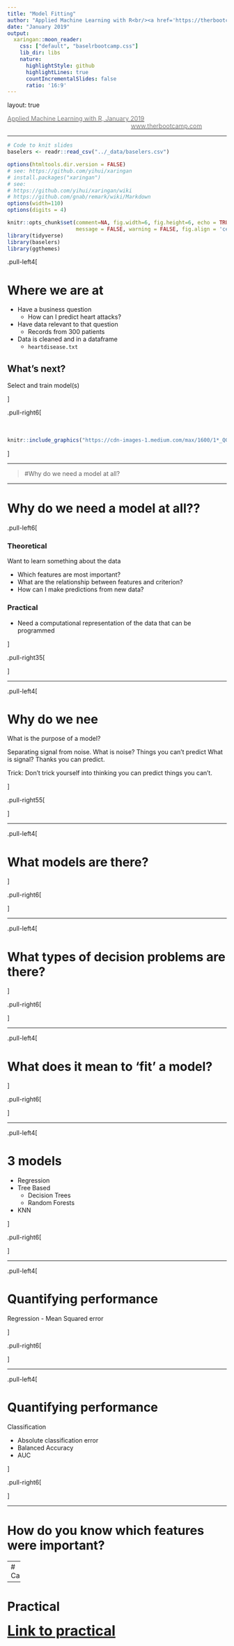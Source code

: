 ```yaml
---
title: "Model Fitting"
author: "Applied Machine Learning with R<br/><a href='https://therbootcamp.github.io'>www.therbootcamp.com</a><br/><a href='https://twitter.com/therbootcamp'>@therbootcamp</a>"
date: "January 2019"
output:
  xaringan::moon_reader:
    css: ["default", "baselrbootcamp.css"]
    lib_dir: libs
    nature:
      highlightStyle: github
      highlightLines: true
      countIncrementalSlides: false
      ratio: '16:9'
---
```


layout: true

<div class="my-footer"><span>
<a href="https://therbootcamp.github.io/"><font color="#7E7E7E">Applied Machine Learning with R, January 2019</font></a>
&emsp;&emsp;&emsp;&emsp;&emsp;&emsp;&emsp;&emsp;&emsp;&emsp;&emsp;&emsp;&emsp;&emsp;&emsp;&emsp;&emsp;&emsp;&emsp;&emsp;
<a href="https://therbootcamp.github.io/"><font color="#7E7E7E">www.therbootcamp.com</font></a>
</span></div> 

---


```r
# Code to knit slides
baselers <- readr::read_csv("../_data/baselers.csv")
```


```r
options(htmltools.dir.version = FALSE)
# see: https://github.com/yihui/xaringan
# install.packages("xaringan")
# see: 
# https://github.com/yihui/xaringan/wiki
# https://github.com/gnab/remark/wiki/Markdown
options(width=110)
options(digits = 4)
```

```r
knitr::opts_chunk$set(comment=NA, fig.width=6, fig.height=6, echo = TRUE, eval = TRUE, 
                      message = FALSE, warning = FALSE, fig.align = 'center', dpi = 200)
library(tidyverse)
library(baselers)
library(ggthemes)
```


.pull-left4[

# Where we are at

- Have a business question
    - How can I predict heart attacks?

- Have data relevant to that question
    - Records from 300 patients

- Data is cleaned and in a dataframe
    - `heartdisease.txt`

## What's next?

<high>Select</high> and <high>train</high> model(s)

]

.pull-right6[
<br><br><br>
```r
knitr::include_graphics("https://cdn-images-1.medium.com/max/1600/1*_QGyIwpgq831xI54cIe_GQ.jpeg")
```


]


---


> #Why do we need a model at all?

---

# Why do we need a model at all??

.pull-left6[


### Theoretical

Want to learn something about the data

- Which features are most <high>important</high>?
- What are the <high>relationship</high> between features and criterion?
- How can I make <high>predictions</high> from new data?

### Practical

- Need a computational representation of the data that can be programmed


]

.pull-right35[

]

---

.pull-left4[

# Why do we nee

What is the purpose of a model?

Separating signal from noise.
What is noise? Things you can't predict
What is signal? Thanks you can predict.

Trick: Don't trick yourself into thinking you can predict things you can't.

]


.pull-right55[


]




---

.pull-left4[

# What models are there?

]

.pull-right6[

]




---

.pull-left4[

# What types of decision problems are there?

]

.pull-right6[

]

---


.pull-left4[

# What does it mean to 'fit' a model?

]

.pull-right6[

]


---

.pull-left4[

# 3 models

- Regression
- Tree Based
    - Decision Trees
    - Random Forests
- KNN

]

.pull-right6[

]


---

.pull-left4[

# Quantifying performance

Regression - Mean Squared error

]

.pull-right6[


]

---

.pull-left4[

# Quantifying performance

Classification

- Absolute classification error
- Balanced Accuracy
- AUC

]

.pull-right6[

]

---

# How do you know which features were important?

---
# Caret






---


# Practical

<font size=6><b><a href="https://therbootcamp.github.io/Intro2DataScience_2018Oct/_sessions/Plotting/Plotting_practical.html">Link to practical</a>






